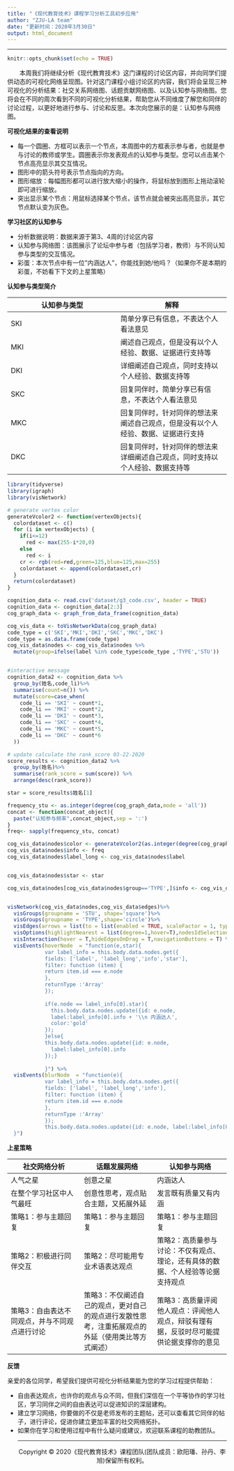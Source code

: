 ```yaml
---
title: "《现代教育技术》课程学习分析工具初步应用"
author: "ZJU-LA team"
date: "更新时间：2020年3月30日"
output: html_document
---
```

---

```r
knitr::opts_chunk$set(echo = TRUE)

```

&emsp;&emsp;本周我们将继续分析《现代教育技术》这门课程的讨论区内容，并向同学们提供动态的可视化网络呈现图。针对这门课程小组讨论区的内容，我们将会呈现三种可视化的分析结果：社交关系网络图、话题贡献网络图、以及认知参与网络图。您将会在不同的周次看到不同的可视化分析结果，帮助您从不同维度了解您和同伴的讨论过程，以更好地进行参与、讨论和反思。本次向您展示的是：认知参与网络图。

**可视化结果的查看说明**

- 每一个圆圈、方框可以表示一个节点，本周图中的方框表示参与者，也就是参与讨论的教师或学生。圆圈表示你发表观点的认知参与类型。您可以点击某个节点高亮显示其交互情况。
- 图形中的箭头符号表示节点指向的方向。
- 图形缩放：每幅图形都可以进行放大缩小的操作，将鼠标放到图形上拖动滚轮即可进行缩放。
- 突出显示某个节点：用鼠标选择某个节点，该节点就会被突出高亮显示，其它节点默认变为灰色。


**学习社区的认知参与**

  - 分析数据说明：数据来源于第3、4周的讨论区内容
  - 认知参与网络图：该图展示了论坛中参与者（包括学习者，教师）与不同认知参与类型的交互情况。
  - 彩蛋：本次节点中有一位"内涵达人"，你能找到她/他吗？（如果你不是本期的彩蛋，不妨看下下文的上星策略）
  
  **认知参与类型简介**
  
  认知参与类型|解释|
  -|-
  SKI|简单分享已有信息，不表达个人看法意见|
  MKI|阐述自己观点，但是没有以个人经验、数据、证据进行支持等|
  DKI|详细阐述自己观点，同时支持以个人经验、数据支持等|
  SKC|回复同伴时，简单分享已有信息，不表达个人看法意见|
  MKC|回复同伴时，针对同伴的想法来阐述自己观点，但是没有以个人经验、数据、证据进行支持|
  DKC|回复同伴时，针对同伴的想法来详细阐述自己观点，同时支持以个人经验、数据支持等|
  
```r
library(tidyverse)
library(igraph)
library(visNetwork)

# generate vertex color
generateVcolor2 <- function(vertexObjects){
  colordataset <- c()
  for (i in vertexObjects) {
    if(i<=12)
      red <- max(255-i*20,0)
    else
      red <- i
    cr <- rgb(red=red,green=125,blue=125,max=255)
    colordataset <- append(colordataset,cr)
  }
  return(colordataset)
}

cognition_data <- read.csv('dataset/g3_code.csv', header = TRUE)
cognition_data <- cognition_data[2:3]
cog_graph_data <- graph_from_data_frame(cognition_data)

cog_vis_data <- toVisNetworkData(cog_graph_data)
code_type = c('SKI','MKI','DKI','SKC','MKC','DKC')
code_type = as.data.frame(code_type)
cog_vis_data$nodes <- cog_vis_data$nodes %>%
  mutate(group=ifelse(label %in% code_type$code_type ,'TYPE','STU'))


#interactive message
cognition_data2 <- cognition_data %>%
  group_by(姓名,code_li)%>%
  summarise(count=n()) %>%
  mutate(score=case_when(
    code_li == 'SKI' ~ count*1,
    code_li == 'MKI' ~ count*2,
    code_li == 'DKI' ~ count*3,
    code_li == 'SKC' ~ count*4,
    code_li == 'MKC' ~ count*5,
    code_li == 'DKC' ~ count*6
  )) 

# update calculate the rank_score 03-22-2020
score_results <- cognition_data2 %>%
  group_by(姓名)%>%
  summarise(rank_score = sum(score)) %>%
  arrange(desc(rank_score))

star = score_results$姓名[1]

frequency_stu <- as.integer(degree(cog_graph_data,mode = 'all'))
concat <- function(concat_object){
  paste("认知参与频率",concat_object,sep = ':')
}
freq<- sapply(frequency_stu, concat)

cog_vis_data$nodes$color <- generateVcolor2(as.integer(degree(cog_graph_data)))
cog_vis_data$nodes$info <- freq
cog_vis_data$nodes$label_long <- cog_vis_data$nodes$label


cog_vis_data$nodes$star <- star

cog_vis_data$nodes[cog_vis_data$nodes$group=='TYPE',]$info <- cog_vis_data$nodes[cog_vis_data$nodes$group=='TYPE',]$label


visNetwork(cog_vis_data$nodes,cog_vis_data$edges)%>%
  visGroups(groupname = 'STU', shape='square')%>%
  visGroups(groupname = 'TYPE',shape='circle')%>%
  visEdges(arrows = list(to = list(enabled = TRUE, scaleFactor = 1, type = 'arrow')))%>%
  visOptions(highlightNearest = list(degree=1,hover=T),nodesIdSelection = TRUE)%>%
  visInteraction(hover = T,hideEdgesOnDrag = T,navigationButtons = T) %>%
  visEvents(hoverNode  = "function(e,star){
            var label_info = this.body.data.nodes.get({
            fields: ['label', 'label_long','info','star'],
            filter: function (item) {
            return item.id === e.node
            },
            returnType :'Array'
            });
            
            if(e.node == label_info[0].star){
              this.body.data.nodes.update({id: e.node, 
              label:label_info[0].info + '\\n 内涵达人',
              color:'gold'
            });
            }else{
            this.body.data.nodes.update({id: e.node, 
              label:label_info[0].info
            });}
            
            }") %>%
  visEvents(blurNode  = "function(e){
            var label_info = this.body.data.nodes.get({
            fields: ['label', 'label_long','info'],
            filter: function (item) {
            return item.id === e.node
            },
            returnType :'Array'
            });
            this.body.data.nodes.update({id: e.node, label:label_info[0].label_long});
  }")


```

**上星策略**

社交网络分析 | 话题发展网络 |  认知参与网络  
-|-|-
人气之星 | 创意之星 | 内涵达人 |
在整个学习社区中人气最旺 | 创意性思考，观点贴合主题，又拓展外延 | 发言既有质量又有内涵 |
策略1：参与主题回复 | 策略1：参与主题回复 | 策略1：参与主题回复 |
策略2：积极进行同伴交互 | 策略2：尽可能用专业术语表达观点 |策略2：高质量参与讨论：不仅有观点、理论，还有具体的数据、个人经验等论据支持观点 |
策略3：自由表达不同观点，并与不同观点进行讨论 |策略3：不仅阐述自己的观点，更对自己的观点进行发散性思考，注重拓展观点的外延（使用类比等方式阐述）|策略3：高质量评阅他人观点：评阅他人观点，辩驳有理有据，反驳时尽可能提供论据支撑你的意见|


**反馈**

亲爱的各位同学，希望我们提供可视化分析结果能为您的学习过程提供帮助：

- 自由表达观点，也许你的观点与众不同，但我们深信在一个平等协作的学习社区，学习同伴之间的自由表达可以促进知识的深层建构。
- 建立学习网络，你要做的不仅是老师发布的主题帖，还可以查看其它同伴的帖子，进行评论，促进你建立更加丰富的社交网络拓扑。
- 如果你在学习和使用过程中有什么疑问或建议，欢迎联系课程的助教团队。
<hr>
<center>Copyright © 2020《现代教育技术》课程团队(团队成员：欧阳璠、孙丹、李旭)保留所有权利。️</center>

